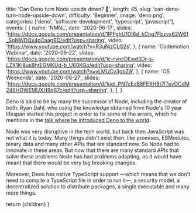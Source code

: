 
  title: 'Can Deno turn Node upside down? 🦕',
  length: 45,
  slug: 'can-deno-turn-node-upside-down',
  difficulty: 'Beginner',
  image: 'deno.png',
  categories: ['deno', 'software-development', 'typescript', 'javascript'],
  events: [
    {
      name: 'NMNL',
      date: '2020-06-17',
      slides: 'https://docs.google.com/presentation/d/1IPFghU1OI6d_kChg7Fbzvs62W61_SpNWDQx4pCaagBQ/edit?usp=sharing',
      video: 'https://www.youtube.com/watch?v=R3uNjzCLG2s',
    },
    {
      name: 'Codemotion Webinar',
      date: '2020-09-22',
      slides: 'https://docs.google.com/presentation/d/1c-rvncDEwd3Dr-s-LZX1Kj8usBhtEGMKUd-b_U60KGo/edit?usp=sharing',
      video: 'https://www.youtube.com/watch?v=vLMUCv3gbZA',
    },
    {
      name: 'OS Weekends',
      date: '2020-06-27',
      slides: 'https://docs.google.com/presentation/d/1ugl_PN7cEzB8FEXH8t7lTevOCdM246HOWEMUXH8qB7c/edit?usp=sharing',
    },
  ],
}

Deno is said to be by many the successor of Node, including the creator of both: Ryan Dahl, who using the knowledge obtained from Node's 10 year lifespan started this project in order to fix some of the errors, which he mentions in the [talk where he introduced Deno to the world](https://www.youtube.com/watch?v=M3BM9TB-8yA).

Node was very disruptive in the tech world, but back then JavaScript was not what it is today. Many things didn't exist then, like promises, ESModules, binary data and many other APIs that are standard now. So Node had to innovate in these areas. But now that there are many standard APIs that solve these problems Node has had problems adapting, as it would have meant that there would be very big breaking changes.

Moreover, Deno has native TypeScript support —which means that we don't need to compile a TypeScript file in order to run it—, a security model, a decentralized solution to distribute packages, a single executable and many more things.

  return <Layout slug="can-deno-turn-node-upside-down">{children}</Layout>
}
